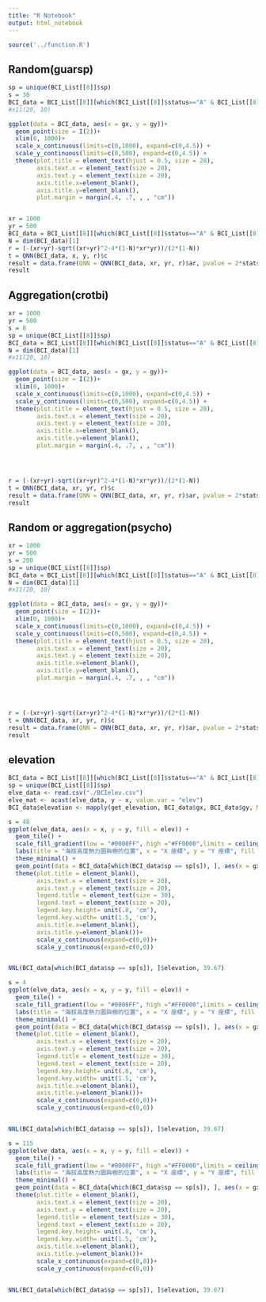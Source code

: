 ```yaml
---
title: "R Notebook"
output: html_notebook
---
```


```r
source('../function.R')
```

## Random(guarsp)
```r
sp = unique(BCI_List[[8]]$sp)
s = 30
BCI_data = BCI_List[[8]][which(BCI_List[[8]]$status=="A" & BCI_List[[8]]$dbh >= 10 & BCI_List[[8]]$sp == sp[s]), 5:6]
#x11(20, 10)

ggplot(data = BCI_data, aes(x = gx, y = gy))+
  geom_point(size = I(2))+
  xlim(0, 1000)+
  scale_x_continuous(limits=c(0,1000), expand=c(0,4.5)) +
  scale_y_continuous(limits=c(0,500), expand=c(0,4.5)) +
  theme(plot.title = element_text(hjust = 0.5, size = 28), 
        axis.text.x = element_text(size = 20), 
        axis.text.y = element_text(size = 20), 
        axis.title.x=element_blank(),
        axis.title.y=element_blank(),
        plot.margin = margin(.4, .7, , , "cm"))


xr = 1000
yr = 500
BCI_data = BCI_List[[8]][which(BCI_List[[8]]$status=="A" & BCI_List[[8]]$dbh >= 10 & BCI_List[[8]]$sp == sp[30]), 5:6]
N = dim(BCI_data)[1]
r = (-(xr+yr)-sqrt((xr+yr)^2-4*(1-N)*xr*yr))/(2*(1-N))
t = QNN(BCI_data, x, y, r)$c
result = data.frame(QNN = QNN(BCI_data, xr, yr, r)$ar, pvalue = 2*stats::pnorm(-abs(t)))
result


```

## Aggregation(crotbi)

```r
xr = 1000
yr = 500
s = 8
sp = unique(BCI_List[[8]]$sp)
BCI_data = BCI_List[[8]][which(BCI_List[[8]]$status=="A" & BCI_List[[8]]$dbh >= 10 & BCI_List[[8]]$sp == sp[s]), 5:6]
N = dim(BCI_data)[1]
#x11(20, 10)

ggplot(data = BCI_data, aes(x = gx, y = gy))+
  geom_point(size = I(2))+
  xlim(0, 1000)+
  scale_x_continuous(limits=c(0,1000), expand=c(0,4.5)) +
  scale_y_continuous(limits=c(0,500), expand=c(0,4.5)) +
  theme(plot.title = element_text(hjust = 0.5, size = 28), 
        axis.text.x = element_text(size = 20), 
        axis.text.y = element_text(size = 20), 
        axis.title.x=element_blank(),
        axis.title.y=element_blank(),
        plot.margin = margin(.4, .7, , , "cm"))




r = (-(xr+yr)-sqrt((xr+yr)^2-4*(1-N)*xr*yr))/(2*(1-N))
t = QNN(BCI_data, xr, yr, r)$c
result = data.frame(QNN = QNN(BCI_data, xr, yr, r)$ar, pvalue = 2*stats::pnorm(-abs(t)))
result

```

## Random or aggregation(psycho)
```r
xr = 1000
yr = 500
s = 200
sp = unique(BCI_List[[8]]$sp)
BCI_data = BCI_List[[8]][which(BCI_List[[8]]$status=="A" & BCI_List[[8]]$dbh >= 10 & BCI_List[[8]]$sp == sp[s]), 5:6]
N = dim(BCI_data)[1]
#x11(20, 10)

ggplot(data = BCI_data, aes(x = gx, y = gy))+
  geom_point(size = I(2))+
  xlim(0, 1000)+
  scale_x_continuous(limits=c(0,1000), expand=c(0,4.5)) +
  scale_y_continuous(limits=c(0,500), expand=c(0,4.5)) +
  theme(plot.title = element_text(hjust = 0.5, size = 28), 
        axis.text.x = element_text(size = 20), 
        axis.text.y = element_text(size = 20), 
        axis.title.x=element_blank(),
        axis.title.y=element_blank(),
        plot.margin = margin(.4, .7, , , "cm"))




r = (-(xr+yr)-sqrt((xr+yr)^2-4*(1-N)*xr*yr))/(2*(1-N))
t = QNN(BCI_data, xr, yr, r)$c
result = data.frame(QNN = QNN(BCI_data, xr, yr, r)$ar, pvalue = 2*stats::pnorm(-abs(t)))
result


```


## elevation
```r
BCI_data = BCI_List[[8]][which(BCI_List[[8]]$status=="A" & BCI_List[[8]]$dbh >= 10), c(3, 5, 6)]
sp = unique(BCI_List[[8]]$sp)
elve_data <- read.csv("./BCIelev.csv")
elve_mat <- acast(elve_data, y ~ x, value.var = "elev")
BCI_data$elevation <- mapply(get_elevation, BCI_data$gx, BCI_data$gy, MoreArgs = list(elve_mat, elve_data))
```


```r
s = 48
ggplot(elve_data, aes(x = x, y = y, fill = elev)) +
  geom_tile() +
  scale_fill_gradient(low = "#0000FF", high ="#FF0000",limits = ceiling(c(min(elve_data$elev), max(elve_data$elev))), breaks=pretty_breaks(n=4)(min(elve_data$elev):max(elve_data$elev))) +
  labs(title = "海拔高度熱力圖與樹的位置", x = "X 座標", y = "Y 座標", fill = "海拔高度") +
  theme_minimal() +
  geom_point(data = BCI_data[which(BCI_data$sp == sp[s]), ], aes(x = gx, y = gy, fill = elevation), color = "black", size = 2)+ # 添加樹的位置
  theme(plot.title = element_blank(), 
        axis.text.x = element_text(size = 20), 
        axis.text.y = element_text(size = 20), 
        legend.title = element_text(size = 30), 
        legend.text = element_text(size = 20), 
        legend.key.height= unit(.8, 'cm'),
        legend.key.width= unit(1.5, 'cm'),
        axis.title.x=element_blank(),
        axis.title.y=element_blank())+
        scale_x_continuous(expand=c(0,0))+
        scale_y_continuous(expand=c(0,0))


NNL(BCI_data[which(BCI_data$sp == sp[s]), ]$elevation, 39.67)

```


```r
s = 4
ggplot(elve_data, aes(x = x, y = y, fill = elev)) +
  geom_tile() +
  scale_fill_gradient(low = "#0000FF", high ="#FF0000",limits = ceiling(c(min(elve_data$elev), max(elve_data$elev))), breaks=pretty_breaks(n=4)(min(elve_data$elev):max(elve_data$elev))) +
  labs(title = "海拔高度熱力圖與樹的位置", x = "X 座標", y = "Y 座標", fill = "海拔高度") +
  theme_minimal() +
  geom_point(data = BCI_data[which(BCI_data$sp == sp[s]), ], aes(x = gx, y = gy, fill = elevation), color = "black", size = 2)+ # 添加樹的位置
  theme(plot.title = element_blank(), 
        axis.text.x = element_text(size = 20), 
        axis.text.y = element_text(size = 20), 
        legend.title = element_text(size = 30), 
        legend.text = element_text(size = 20), 
        legend.key.height= unit(.8, 'cm'),
        legend.key.width= unit(1.5, 'cm'),
        axis.title.x=element_blank(),
        axis.title.y=element_blank())+
        scale_x_continuous(expand=c(0,0))+
        scale_y_continuous(expand=c(0,0))


NNL(BCI_data[which(BCI_data$sp == sp[s]), ]$elevation, 39.67)

```


```r
s = 115
ggplot(elve_data, aes(x = x, y = y, fill = elev)) +
  geom_tile() +
  scale_fill_gradient(low = "#0000FF", high ="#FF0000",limits = ceiling(c(min(elve_data$elev), max(elve_data$elev))), breaks=pretty_breaks(n=4)(min(elve_data$elev):max(elve_data$elev))) +
  labs(title = "海拔高度熱力圖與樹的位置", x = "X 座標", y = "Y 座標", fill = "海拔高度") +
  theme_minimal() +
  geom_point(data = BCI_data[which(BCI_data$sp == sp[s]), ], aes(x = gx, y = gy, fill = elevation), color = "black", size = 2)+ # 添加樹的位置
  theme(plot.title = element_blank(), 
        axis.text.x = element_text(size = 20), 
        axis.text.y = element_text(size = 20), 
        legend.title = element_text(size = 30), 
        legend.text = element_text(size = 20), 
        legend.key.height= unit(.8, 'cm'),
        legend.key.width= unit(1.5, 'cm'),
        axis.title.x=element_blank(),
        axis.title.y=element_blank())+
        scale_x_continuous(expand=c(0,0))+
        scale_y_continuous(expand=c(0,0))


NNL(BCI_data[which(BCI_data$sp == sp[s]), ]$elevation, 39.67)

```

















